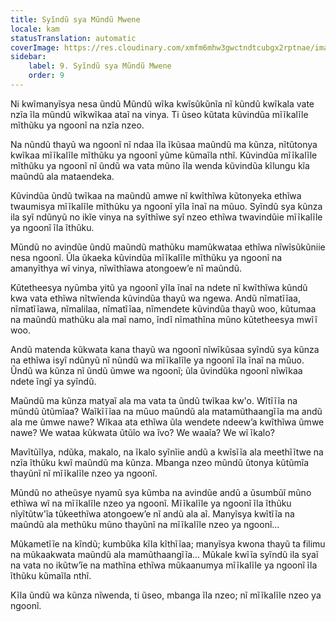 ```yaml
---
title: Syĩndũ sya Mũndũ Mwene
locale: kam
statusTranslation: automatic
coverImage: https://res.cloudinary.com/xmfm6mhw3gwctndtcubgx2rptnae/image/upload/v1740468922/small_cover_tratado_de_psicologia_revolucionaria_a4c0dca4e0.webp
sidebar:
    label: 9. Syĩndũ sya Mũndũ Mwene
    order: 9
---
```

Ni kwĩmanyĩsya nesa ũndũ Mũndũ wĩka kwĩsũkũnĩa nĩ kũndũ kwĩkala vate nzĩa ĩla mũndũ wĩkwĩkaa ataĩ na vinya. Ti ũseo kũtata kũvindũa mĩĩkalĩle mĩthũku ya ngoonĩ na nzĩa nzeo.

Na nũndũ thayũ wa ngoonĩ nĩ ndaa ĩla ĩkũsaa maũndũ ma kũnza, nĩtũtonya kwĩkaa mĩĩkalĩle mĩthũku ya ngoonĩ yũme kũmaĩla nthĩ. Kũvindũa mĩĩkalĩle mĩthũku ya ngoonĩ nĩ ũndũ wa vata mũno ĩla wenda kũvindũa kĩlungu kĩa maũndũ ala mataendeka.

Kũvindũa ũndũ twĩkaa na maũndũ amwe nĩ kwĩthĩwa kũtonyeka ethĩwa twaumisya mĩĩkalĩle mĩthũku ya ngoonĩ yĩla ĩnaĩ na mũuo. Syĩndũ sya kũnza ila syĩ ndũnyũ no ikĩe vinya na syĩthĩwe syĩ nzeo ethĩwa twavindũie mĩĩkalĩle ya ngoonĩ ĩla ĩthũku.

Mũndũ no avindũe ũndũ maũndũ mathũku mamũkwataa ethĩwa nĩwĩsũkũniie nesa ngoonĩ. Ũla ũkaeka kũvindũa mĩĩkalĩle mĩthũku ya ngoonĩ na amanyĩthya wĩ vinya, nĩwĩthĩawa atongoew’e nĩ maũndũ.

Kũtetheesya nyũmba yitũ ya ngoonĩ yĩla ĩnaĩ na ndete nĩ kwĩthĩwa kũndũ kwa vata ethĩwa nĩtwĩenda kũvindũa thayũ wa ngewa. Andũ nĩmatĩĩaa, nĩmatĩĩawa, nĩmalilaa, nĩmatĩĩaa, nĩmendete kũvindũa thayũ woo, kũtumaa na maũndũ mathũku ala maĩ namo, ĩndĩ nĩmathĩna mũno kũtetheesya mwĩĩ woo.

Andũ matenda kũkwata kana thayũ wa ngoonĩ nĩwĩkũsaa syĩndũ sya kũnza na ethĩwa isyĩ ndũnyũ nĩ nũndũ wa mĩĩkalĩle ya ngoonĩ ĩla ĩnaĩ na mũuo. Ũndũ wa kũnza nĩ ũndũ ũmwe wa ngoonĩ; ũla ũvindũka ngoonĩ nĩwĩkaa ndete ĩngĩ ya syĩndũ.

Maũndũ ma kũnza matyaĩ ala ma vata ta ũndũ twĩkaa kw'o. Wĩtĩĩĩa na mũndũ ũtũmĩaa? Waĩkĩĩĩaa na mũuo maũndũ ala matamũthaangĩĩa ma andũ ala me ũmwe nawe? Wĩkaa ata ethĩwa ũla wendete ndeew’a kwĩthĩwa ũmwe nawe? We wataa kũkwata ũtũĩo wa ĩvo? We waaĩa? We wĩ ĩkalo?

Mavĩtũĩlya, ndũka, makalo, na ĩkalo syĩnĩie andũ a kwĩsĩĩa ala meethĩĩtwe na nzĩa ĩthũku kwĩ maũndũ ma kũnza. Mbanga nzeo mũndũ ũtonya kũtũmĩa thayũnĩ nĩ mĩĩkalĩle nzeo ya ngoonĩ.

Mũndũ no atheũsye nyamũ sya kũmba na avindũe andũ a ũsumbũĩ mũno ethĩwa wĩ na mĩĩkalĩle nzeo ya ngoonĩ. Mĩĩkalĩle ya ngoonĩ ĩla ĩthũku nĩyĩtũtw'ĩa tũkeethĩwa atongoew’e nĩ andũ ala aĩ. Manyĩsya kwĩtĩĩa na maũndũ ala methũku mũno thayũnĩ na mĩĩkalĩle nzeo ya ngoonĩ...

Mũkametĩĩe na kĩndũ; kumbũka kĩla kĩthĩĩaa; manyĩsya kwona thayũ ta filimu na mũkaakwata maũndũ ala mamũthaangĩĩa... Mũkale kwĩĩa syĩndũ ila syaĩ na vata no ikũtw’ĩe na mathĩna ethĩwa mũkaanumya mĩĩkalĩle ya ngoonĩ ĩla ĩthũku kũmaĩla nthĩ.

Kĩla ũndũ wa kũnza nĩwenda, ti ũseo, mbanga ĩla nzeo; nĩ mĩĩkalĩle nzeo ya ngoonĩ.

